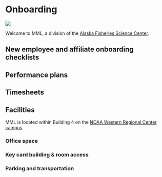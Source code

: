 # Onboarding {#onboarding}

![](img/onboarding.jpg)

Welcome to MML, a division of the [Alaska Fisheries Science Center](https://www.fisheries.noaa.gov/about/marine-mammal-laboratory).  

## New employee and affiliate onboarding checklists

## Performance plans

## Timesheets

## Facilities

MML is located within Building 4 on the [NOAA Western Regional Center campus](https://www.wrc.noaa.gov/) 

### Office space

### Key card building & room access

### Parking and transportation 
